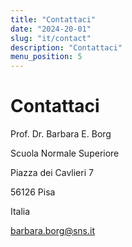 ```yaml
---
title: "Contattaci"
date: "2024-20-01"
slug: "it/contact"
description: "Contattaci"
menu_position: 5
---
```


# Contattaci

Prof. Dr. Barbara E. Borg

Scuola Normale Superiore

Piazza dei Cavlieri 7

56126 Pisa

Italia

barbara.borg@sns.it
